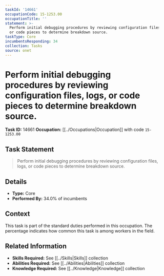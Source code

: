 ```yaml
---
taskId: '14661'
occupationCode: 15-1253.00
occupationTitle: ''
statement: >-
  Perform initial debugging procedures by reviewing configuration files, logs,
  or code pieces to determine breakdown source.
taskType: Core
incumbentsResponding: 34
collection: Tasks
source: onet
---
```

# Perform initial debugging procedures by reviewing configuration files, logs, or code pieces to determine breakdown source.

**Task ID:** 14661
**Occupation:** [[../Occupations|Occupation]] with code `15-1253.00`

## Task Statement

> Perform initial debugging procedures by reviewing configuration files, logs, or code pieces to determine breakdown source.

## Details

- **Type:** Core
- **Performed By:** 34.0% of incumbents

## Context

This task is part of the standard duties performed in this occupation. The percentage indicates how common this task is among workers in the field.

## Related Information

- **Skills Required:** See [[../Skills|Skills]] collection
- **Abilities Required:** See [[../Abilities|Abilities]] collection
- **Knowledge Required:** See [[../Knowledge|Knowledge]] collection
